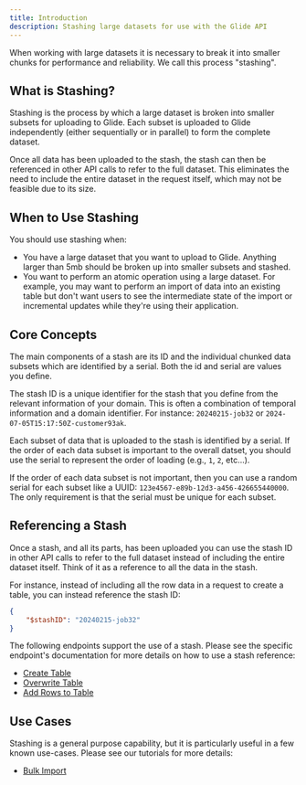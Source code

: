 ```yaml
---
title: Introduction
description: Stashing large datasets for use with the Glide API
---
```


When working with large datasets it is necessary to break it into smaller chunks for performance and reliability. We call this process "stashing".

## What is Stashing?

Stashing is the process by which a large dataset is broken into smaller subsets for uploading to Glide. Each subset is uploaded to Glide independently (either sequentially or in parallel) to form the complete dataset.

Once all data has been uploaded to the stash, the stash can then be referenced in other API calls to refer to the full dataset. This eliminates the need to include the entire dataset in the request itself, which may not be feasible due to its size.

## When to Use Stashing

You should use stashing when:

* You have a large dataset that you want to upload to Glide. Anything larger than 5mb should be broken up into smaller subsets and stashed.
* You want to perform an atomic operation using a large dataset. For example, you may want to perform an import of data into an existing table but don't want users to see the intermediate state of the import or incremental updates while they're using their application.

## Core Concepts

The main components of a stash are its ID and the individual chunked data subsets which are identified by a serial. Both the id and serial are values you define.

The stash ID is a unique identifier for the stash that you define from the relevant information of your domain. This is often a combination of temporal information and a domain identifier. For instance: `20240215-job32` or `2024-07-05T15:17:50Z-customer93ak`.

Each subset of data that is uploaded to the stash is identified by a serial. If the order of each data subset is important to the overall datset, you should use the serial to represent the order of loading (e.g., `1`, `2`, etc...).

If the order of each data subset is not important, then you can use a random serial for each subset like a UUID: `123e4567-e89b-12d3-a456-426655440000`. The only requirement is that the serial must be unique for each subset.

## Referencing a Stash

Once a stash, and all its parts, has been uploaded you can use the stash ID in other API calls to refer to the full dataset instead of including the entire dataset itself. Think of it as a reference to all the data in the stash.

For instance, instead of including all the row data in a request to create a table, you can instead reference the stash ID:

```json
{
    "$stashID": "20240215-job32"
}
```

The following endpoints support the use of a stash. Please see the specific endpoint's documentation for more details on how to use a stash reference:

* [Create Table](/api-reference/v2/tables/post-tables)
* [Overwrite Table](/api-reference/v2/tables/put-tables)
* [Add Rows to Table](/api-reference/v2/tables/post-table-rows)

## Use Cases

Stashing is a general purpose capability, but it is particularly useful in a few known use-cases. Please see our tutorials for more details:

* [Bulk Import](/api-reference/v2/tutorials/bulk-import)